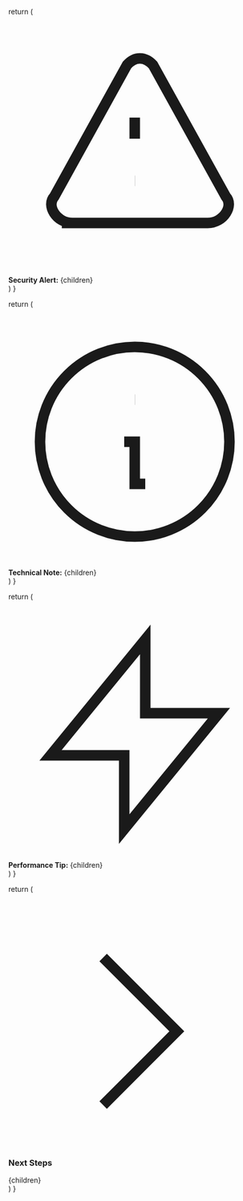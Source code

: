   return (
    <Warning>
      <div className="flex items-start space-x-2">
        <svg className="w-5 h-5 text-yellow-600 flex-shrink-0 mt-0.5" fill="none" stroke="currentColor" viewBox="0 0 24 24">
          <path strokeLinecap="round" strokeLinejoin="round" strokeWidth={2} d="M12 9v2m0 4h.01m-6.938 4h13.856c1.54 0 2.502-1.667 1.732-2.5L13.732 4c-.77-.833-1.732-.833-2.464 0L4.35 16.5c-.77.833.192 2.5 1.732 2.5z" />
        </svg>
        <div>
          <strong>Security Alert:</strong> {children}
        </div>
      </div>
    </Warning>
  )
}

  return (
    <Note>
      <div className="flex items-start space-x-2">
        <svg className="w-5 h-5 text-blue-600 flex-shrink-0 mt-0.5" fill="none" stroke="currentColor" viewBox="0 0 24 24">
          <path strokeLinecap="round" strokeLinejoin="round" strokeWidth={2} d="M13 16h-1v-4h-1m1-4h.01M21 12a9 9 0 11-18 0 9 9 0 0118 0z" />
        </svg>
        <div>
          <strong>Technical Note:</strong> {children}
        </div>
      </div>
    </Note>
  )
}

  return (
    <Tip>
      <div className="flex items-start space-x-2">
        <svg className="w-5 h-5 text-green-600 flex-shrink-0 mt-0.5" fill="none" stroke="currentColor" viewBox="0 0 24 24">
          <path strokeLinecap="round" strokeLinejoin="round" strokeWidth={2} d="M13 10V3L4 14h7v7l9-11h-7z" />
        </svg>
        <div>
          <strong>Performance Tip:</strong> {children}
        </div>
      </div>
    </Tip>
  )
}

  return (
    <div className="mt-8 p-6 bg-gradient-to-r from-blue-50 to-indigo-50 dark:from-blue-900/20 dark:to-indigo-900/20 rounded-lg border border-blue-200 dark:border-blue-800">
      <h3 className="text-lg font-semibold text-blue-900 dark:text-blue-100 mb-4 flex items-center">
        <svg className="w-5 h-5 mr-2" fill="none" stroke="currentColor" viewBox="0 0 24 24">
          <path strokeLinecap="round" strokeLinejoin="round" strokeWidth={2} d="M9 5l7 7-7 7" />
        </svg>
        Next Steps
      </h3>
      {children}
    </div>
  )
}
